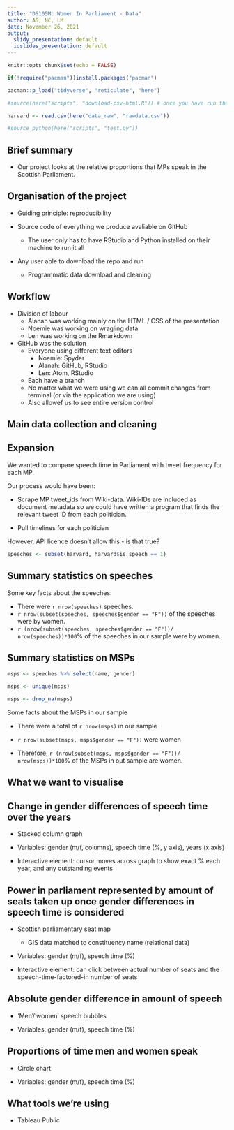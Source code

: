 ---
title: "DS105M: Women In Parliament - Data"
author: AS, NC, LM
date: November 26, 2021
output:
  slidy_presentation: default
  ioslides_presentation: default
---

```{r setup, include=FALSE}
knitr::opts_chunk$set(echo = FALSE)
```

```{r packages, include=FALSE}
if(!require("pacman"))install.packages("pacman")

pacman::p_load("tidyverse", "reticulate", "here")
```


```{r data, include=FALSE}
#source(here("scripts", "download-csv-html.R")) # once you have run the script once, you can comment out this line by typing "#" in front of it. Doing this will mean the data loads directly from your local data_raw folder rather than downloading every time.

harvard <- read.csv(here("data_raw", "rawdata.csv"))

#source_python(here("scripts", "test.py"))
```

## Brief summary

* Our project looks at the relative proportions that MPs speak in the Scottish Parliament.

## Organisation of the project

* Guiding principle: reproducibility

* Source code of everything we produce avaliable on GitHub
  * The user only has to have RStudio and Python installed on their machine to run it all

* Any user able to download the repo and run
  * Programmatic data download and cleaning



## Workflow

* Division of labour
  * Alanah was working mainly on the HTML / CSS of the presentation
  * Noemie was working on wragling data
  * Len was working on the Rmarkdown

* GitHub was the solution
  * Everyone using different text editors
    * Noemie: Spyder
    * Alanah: GitHub, RStudio
    * Len: Atom, RStudio
  * Each have a branch
  * No matter what we were using we can all commit changes from terminal (or via the application we are using)
  * Also allowef us to see entire version control





## Main data collection and cleaning

## Expansion

We wanted to compare speech time in Parliament with tweet frequency for each MP.

Our process would have been:

* Scrape MP tweet_ids from Wiki-data. Wiki-IDs are included as document metadata so we could have written a program that finds the relevant tweet ID from each politician.

* Pull timelines for each politician

However, API licence doesn't allow this - is that true?


```{r}
speeches <- subset(harvard, harvard$is_speech == 1)
```

## Summary statistics on speeches

Some key facts about the speeches:

* There were `r nrow(speeches)` speeches.
* `r nrow(subset(speeches, speeches$gender == "F"))` of the speeches were by women.
* `r (nrow(subset(speeches, speeches$gender == "F"))/ nrow(speeches))*100`% of the speeches in our sample were by women.

## Summary statistics on MSPs

```{r}
msps <- speeches %>% select(name, gender)

msps <- unique(msps)

msps <- drop_na(msps)
```


Some facts about the MSPs in our sample

* There were a total of `r nrow(msps)` in our sample

* `r nrow(subset(msps, msps$gender == "F"))` were women

* Therefore, `r (nrow(subset(msps, msps$gender == "F"))/ nrow(msps))*100`% of the MSPs in out sample are women.



## What we want to visualise

## Change in gender differences of speech time over the years

* Stacked column graph

* Variables: gender (m/f, columns), speech time (%, y axis), years (x axis)

* Interactive element: cursor moves across graph to show exact % each year, and any outstanding events

## Power in parliament represented by amount of seats taken up once gender differences in speech time is considered

* Scottish parliamentary seat map
  * GIS data matched to constituency name (relational data)

* Variables: gender (m/f), speech time (%)

* Interactive element: can click between actual number of seats and the speech-time-factored-in number of seats

## Absolute gender difference in amount of speech

* 'Men'/'women' speech bubbles

* Variables: gender (m/f), speech time (%)

## Proportions of time men and women speak

* Circle chart

* Variables: gender (m/f), speech time (%)

## What tools we're using

* Tableau Public
